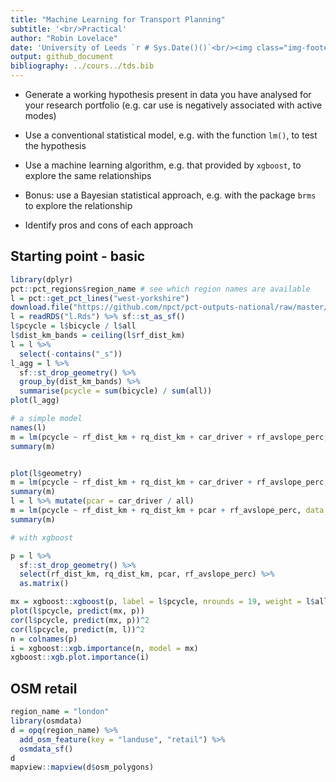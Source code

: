 ```yaml
---
title: "Machine Learning for Transport Planning"
subtitle: '<br/>Practical'
author: "Robin Lovelace"
date: 'University of Leeds `r # Sys.Date()()`<br/><img class="img-footer" alt="" src="https://comms.leeds.ac.uk/wp-content/themes/toolkit-wordpress-theme/img/logo.png">'
output: github_document
bibliography: ../cours../tds.bib
---
```


- Generate a working hypothesis present in data you have analysed for your research portfolio (e.g. car use is negatively associated with active modes)

- Use a conventional statistical model, e.g. with the function `lm()`, to test the hypothesis

- Use a machine learning algorithm, e.g. that provided by `xgboost`, to explore the same relationships

- Bonus: use a Bayesian statistical approach, e.g. with the package `brms` to explore the relationship


- Identify pros and cons of each approach

## Starting point - basic

```r
library(dplyr)
pct::pct_regions$region_name # see which region names are available
l = pct::get_pct_lines("west-yorkshire")
download.file("https://github.com/npct/pct-outputs-national/raw/master/commute/msoa/l_all.Rds", "l.Rds")
l = readRDS("l.Rds") %>% sf::st_as_sf() 
l$pcycle = l$bicycle / l$all
l$dist_km_bands = ceiling(l$rf_dist_km)
l = l %>% 
  select(-contains("_s"))
l_agg = l %>% 
  sf::st_drop_geometry() %>% 
  group_by(dist_km_bands) %>% 
  summarise(pcycle = sum(bicycle) / sum(all))
plot(l_agg)

# a simple model
names(l)
m = lm(pcycle ~ rf_dist_km + rq_dist_km + car_driver + rf_avslope_perc, data = l)
summary(m)


plot(l$geometry)
m = lm(pcycle ~ rf_dist_km + rq_dist_km + car_driver + rf_avslope_perc, data = l, weights = all)
summary(m)
l = l %>% mutate(pcar = car_driver / all)
m = lm(pcycle ~ rf_dist_km + rq_dist_km + pcar + rf_avslope_perc, data = l, weights = all)
summary(m)

# with xgboost

p = l %>%
  sf::st_drop_geometry() %>% 
  select(rf_dist_km, rq_dist_km, pcar, rf_avslope_perc) %>%
  as.matrix()

mx = xgboost::xgboost(p, label = l$pcycle, nrounds = 19, weight = l$all)
plot(l$pcycle, predict(mx, p))
cor(l$pcycle, predict(mx, p))^2
cor(l$pcycle, predict(m, l))^2
n = colnames(p)
i = xgboost::xgb.importance(n, model = mx)
xgboost::xgb.plot.importance(i)
```

## OSM retail

```r
region_name = "london"
library(osmdata)
d = opq(region_name) %>% 
  add_osm_feature(key = "landuse", "retail") %>% 
  osmdata_sf()
d
mapview::mapview(d$osm_polygons)
```


